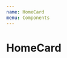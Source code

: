 ```yaml
---
name: HomeCard
menu: Components
---
```


# HomeCard


<PropsTable of={HomeCard} />

<Playground>
  <HomeCard
    title="Lorem Ipsum Dolor"
    author="Lorem Ipsum"
    image="http://via.placeholder.com/500x400/"
  />
</Playground>
